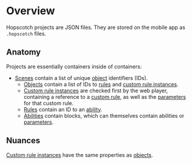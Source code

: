 
# Overview

Hopscotch projects are JSON files. They are stored on the mobile app as `.hopscotch` files.

## Anatomy

Projects are essentially containers inside of containers:

- [Scenes](/wiki/spec/scene) contain a list of unique [object](/wiki/spec/object) identifiers (IDs).
  - [Objects](/wiki/spec/object) contain a list of IDs to [rules](/wiki/spec/rule) and [custom rule instances](/wiki/spec/custom-rule-instance).
   - [Custom rule instances](/wiki/spec/custom-rule-instance) are checked first by the web player<Note note="needs verification" />,
     containing a reference to a [custom rule](/wiki/spec/custom-rule), as well as the [parameters](/wiki/spec/parameter) for that custom rule.
   - [Rules](/wiki/spec/rule) contain an ID to an [ability](/wiki/spec/ability).
   - [Abilities](/wiki/spec/ability) contain blocks, which can themselves contain abilities or [parameters](/wiki/spec/parameter).

## Nuances

[Custom rule instances](/wiki/spec/custom-rule-instance) have the same properties as [objects](/wiki/spec/object).

